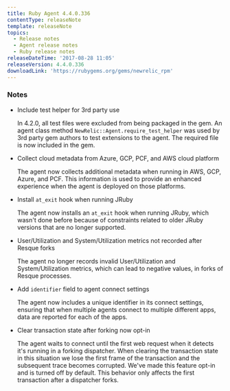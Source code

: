 ```yaml
---
title: Ruby Agent 4.4.0.336
contentType: releaseNote
template: releaseNote
topics:
  - Release notes
  - Agent release notes
  - Ruby release notes
releaseDateTime: '2017-08-28 11:05'
releaseVersion: 4.4.0.336
downloadLink: 'https://rubygems.org/gems/newrelic_rpm'
---
```


### Notes

* Include test helper for 3rd party use

  In 4.2.0, all test files were excluded from being packaged in the gem. An agent class method `NewRelic::Agent.require_test_helper` was used by 3rd party gem authors to test extensions to the agent. The required file is now included in the gem.
* Collect cloud metadata from Azure, GCP, PCF, and AWS cloud platform

  The agent now collects additional metadata when running in AWS, GCP, Azure, and PCF. This information is used to provide an enhanced experience when the agent is deployed on those platforms.
* Install `at_exit` hook when running JRuby

  The agent now installs an `at_exit` hook when running JRuby, which wasn't done before because of constraints related to older JRuby versions that are no longer supported.
* User/Utilization and System/Utilization metrics not recorded after Resque forks

  The agent no longer records invalid User/Utilization and System/Utilization metrics, which can lead to negative values, in forks of Resque processes.
* Add `identifier` field to agent connect settings

  The agent now includes a unique identifier in its connect settings, ensuring that when multiple agents connect to multiple different apps, data are reported for each of the apps.
* Clear transaction state after forking now opt-in

  The agent waits to connect until the first web request when it detects it's running in a forking dispatcher. When clearing the transaction state in this situation we lose the first frame of the transaction and the subsequent trace becomes corrupted. We've made this feature opt-in and is turned off by default. This behavior only affects the first transaction after a dispatcher forks.
